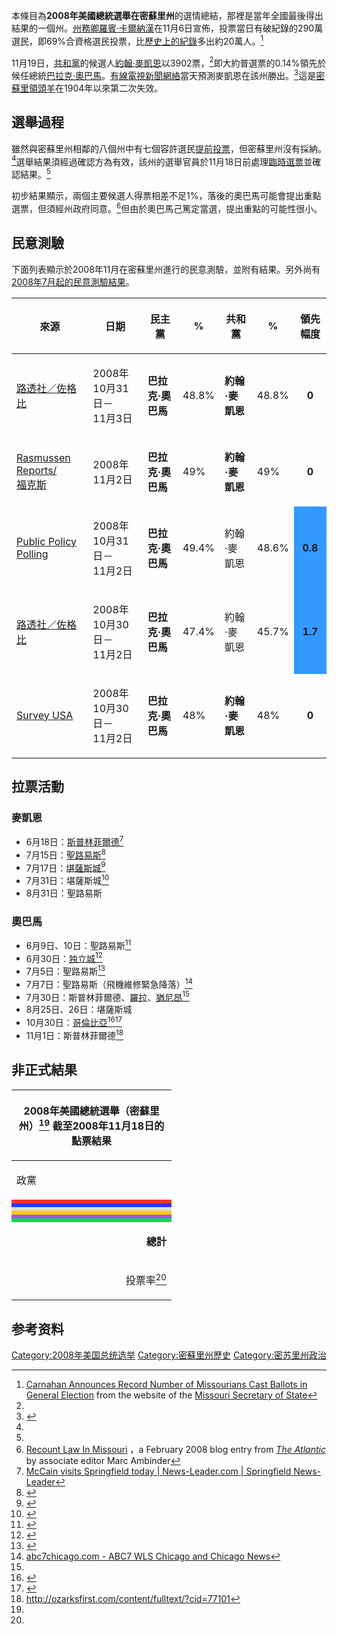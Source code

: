 {{Infobox Election
| election_name = 2008年美國總統選舉 (密蘇里州)
| country = USA
| type = presidential
| ongoing = no
| previous_election = 2004年美國總統選舉 (密蘇里州)
| previous_year = 2004
| next_election = 2012年美國總統選舉 (密蘇里州)
| next_year = 2012
| election_date = 2008年11月4日
| image1 = [[File:John_McCain_official_photo_portrait.JPG|126px]]
| nominee1 = [[約翰·麥凱恩|約翰·麥凱恩]]
| party1 = 美國共和黨
| home_state1 = [[亞利桑那州|亞利桑那州]]
| running_mate1 = [[薩拉·佩林|薩拉·佩林]]
| electoral_vote1 = 11票
| popular_vote1 = '''1,445,812'''<ref name="sosmo">[http://www.sos.mo.gov/enrweb/raceresults.asp?eid=256&oid=56367 U.S. President And Vice President] {{Wayback|url=http://www.sos.mo.gov/enrweb/raceresults.asp?eid=256&oid=56367 |date=20081113133247 }} from the website of the [[Missouri_Secretary_of_State|Missouri Secretary of State]]</ref>
| percentage1 = '''49.43%'''
| image2 = [[File:BarackObama2005portrait.jpg|110px]]
| nominee2 = [[巴拉克·奧巴馬|巴拉克·奧巴馬]] 
| party2 = 美國民主黨
| home_state2 = [[伊利諾伊州|伊利諾伊州]]
| running_mate2 = [[喬·拜登|喬·拜登]]
| electoral_vote2 = 0
| popular_vote2 = 1,441,910<ref name="sosmo"/>
| percentage2 = 49.29%
| map_image = <!-- MOPres08Counties.png -->
| map_size = 250px
| map_caption = 各縣結果
| title = 總統
| before_election = [[喬治·沃克·布什|喬治·沃克·布什]]
| before_party = 美國共和黨
| after_election = 巴拉克·奧巴馬
| after_party = 美國民主黨
}}
{{main|2008年美國總統選舉}}
本條目為'''2008年美國總統選舉在密蘇里州'''的選情總結，那裡是當年全國最後得出結果的一個州。[[密蘇里州州務卿|州務卿]][[羅賓·卡爾納漢|羅賓·卡爾納漢]]在11月6日宣佈，投票當日有破紀錄的290萬選民，即69%合資格選民投票，比[[2004年美國總統選舉|歷史上的紀錄]]多出約20萬人。<ref name="sos6nov">[http://www.sos.mo.gov/news.asp?id=758 Carnahan Announces Record Number of Missourians Cast Ballots in General Election] {{Wayback|url=http://www.sos.mo.gov/news.asp?id=758 |date=20200423185306 }} from the website of the [[Missouri_Secretary_of_State|Missouri Secretary of State]]</ref>

11月19日，[[共和黨_(美國)|共和黨]]的候選人[[約翰·麥凱恩|約翰·麥凱恩]]以3902票，<ref name="sosmo"/>即大約普選票的0.14%領先於候任總統[[巴拉克·奧巴馬|巴拉克·奧巴馬]]。[[有線電視新聞網絡|有線電視新聞網絡]]當天預測麥凱恩在該州勝出。<ref>{{Cite web |url=http://politicalticker.blogs.cnn.com/2008/11/19/mccain-wins-missouri-states-streak-over/ |title=McCain wins Missouri; State’s streak over! – CNN Political Ticker - CNN.com Blogs<!-- 机器人生成的标题 --> |accessdate=2008-11-20 |archive-date=2020-08-09 |archive-url=https://web.archive.org/web/20200809034443/https://politicalticker.blogs.cnn.com/2008/11/19/mccain-wins-missouri-states-streak-over/ |dead-url=no }}</ref>這是[[密蘇里領頭羊|密蘇里領頭羊]]在1904年以來第二次失效。

== 選舉過程 ==
雖然與密蘇里州相鄰的八個州中有七個容許選民[[提前投票|提前投票]]，但密蘇里州沒有採納。<ref name="sosmo"/>選舉結果須經過確認方為有效，該州的選舉官員於11月18日前處理[[臨時選票|臨時選票]]並確認結果。<ref name="sosmo"/>

初步結果顯示，兩個主要候選人得票相差不足1%，落後的奧巴馬可能會提出重點選票，但須經州政府同意。<ref>[http://marcambinder.theatlantic.com/archives/2008/02/recount_law_in_missouri.php Recount Law In Missouri] {{Wayback|url=http://marcambinder.theatlantic.com/archives/2008/02/recount_law_in_missouri.php |date=20090109005145 }}，a February 2008 blog entry from ''[[The_Atlantic|The Atlantic]]'' by associate editor Marc Ambinder</ref>但由於奧巴馬己篤定當選，提出重點的可能性很小。

== 民意測驗 ==
下面列表顯示於2008年11月在密蘇里州進行的民意測驗，並附有結果。另外尚有[[2008年美國總統大選各州民意測驗列表#密蘇里州|2008年7月起的民意測驗結果]]。
{| class="wikitable"
|- valign=bottom
! 來源
! 日期
! 民主黨
! %
! 共和黨 
! %
! 領先幅度
|-
|[https://web.archive.org/web/20081107090722/http://www.zogby.com/news/ReadNews.dbm?ID=1632 路透社／佐格比]
|2008年10月31日－<br/>11月3日
| '''巴拉克·奧巴馬'''
| 48.8%
| '''約翰·麥凱恩'''
| 48.8%
| <center>'''0'''
|-
|[https://web.archive.org/web/20080912062353/http://www.rasmussenreports.com/public_content/politics/election_20082/2008_presidential_election/missouri/election_2008_missouri_presidential_election Rasmussen Reports/<br/>福克斯]
|2008年11月2日
| '''巴拉克·奧巴馬'''
| 49%
| '''約翰·麥凱恩'''
| 49%
| <center>'''0'''
|-
|[http://www.publicpolicypolling.com/pdf/PPP_Release_Missouri_1103967.pdf Public Policy Polling]{{Wayback|url=http://www.publicpolicypolling.com/pdf/PPP_Release_Missouri_1103967.pdf |date=20090324190927 }}
|2008年10月31日－<br/>11月2日
| '''巴拉克·奧巴馬'''
| 49.4%
| 約翰·麥凱恩
| 48.6%
|style="background:#3399FF" |<center>'''0.8'''
|-
|[https://web.archive.org/web/20081106112835/http://www.zogby.com/news/ReadNews.dbm?ID=1628 路透社／佐格比]
|2008年10月30日－<br/>11月2日
| '''巴拉克·奧巴馬'''
| 47.4%
| 約翰·麥凱恩
| 45.7%
|style="background:#3399FF" |<center>'''1.7'''
|-
|[http://www.surveyusa.com/client/PollReport.aspx?g=ff462685-8503-45a3-b448-84a2fb062b12/ Survey USA]{{Wayback|url=http://www.surveyusa.com/client/PollReport.aspx?g=ff462685-8503-45a3-b448-84a2fb062b12%2F |date=20201121111755 }}
|2008年10月30日－<br/>11月2日
| '''巴拉克·奧巴馬'''
| 48%
| '''約翰·麥凱恩'''
| 48%
| <center>'''0'''
|}

== 拉票活動 ==
{{col-begin}}
{{col-2}}
=== 麥凱恩 ===
*6月18日：[[斯普林菲爾德_(密蘇里州)|斯普林菲爾德]]<ref>[http://www.news-leader.com/apps/pbcs.dll/article?AID=/20080618/NEWS06/806180516/-1/BLOGS09 McCain visits Springfield today | News-Leader.com | Springfield News-Leader<!-- Bot generated title -->]{{dead link|date=十一月 2017 |bot=InternetArchiveBot }}</ref>
*7月15日：[[聖路易斯|聖路易斯]]<ref>{{Cite web |url=http://www.examiner.com/a-1477918~McCain_in_St__Louis_area_next_week.html |title=McCain in St. Louis Area Next Week |accessdate=2008-11-20 |archive-date=2019-08-22 |archive-url=https://web.archive.org/web/20190822005751/https://www.axs.com/ |dead-url=no }}</ref>
*7月17日：[[堪薩斯城_(密蘇里州)|堪薩斯城]]<ref>{{Cite web |url=http://www.johnmccain.com/STE/EventDetail.aspx?guid=5ea31db4-d318-473c-8ca0-0e1d367dcac1 |title=John McCain 2008 - John McCain for President<!-- Bot generated title --> |access-date=2008-07-14 |archive-url=https://web.archive.org/web/20080715074859/https://www.johnmccain.com/ste/EventDetail.aspx?guid=5ea31db4-d318-473c-8ca0-0e1d367dcac1 |archive-date=2008-07-15 |dead-url=yes }}</ref>
*7月31日：堪薩斯城<ref name=autogenerated1>{{Cite web |url=http://publicbroadcasting.net/kwmu/news.newsmain?action=article&ARTICLE_ID=1327605&sectionID=1 |title=kwmu NewsRoom<!-- Bot generated title --> |access-date=2008-11-20 |archive-url=https://web.archive.org/web/20110724023419/http://www.publicbroadcasting.net/kwmu/news.newsmain?action=article&ARTICLE_ID=1327605&sectionID=1 |archive-date=2011-07-24 |dead-url=yes }}</ref>
*8月31日：聖路易斯
{{col-2}}
=== 奧巴馬 ===
*6月9日、10日：聖路易斯<ref>{{Cite web |url=http://www.stltoday.com/blogzone/political-fix/political-fix/2008/06/obama-planning-to-campaign-two-days-in-missouri/ |title=Political Fix » Blog Archive » Obama planning to campaign two days in Missouri<!-- Bot generated title --> |access-date=2008-11-20 |archive-url=https://archive.is/20080821134949/http://www.stltoday.com/blogzone/political-fix/political-fix/2008/06/obama-planning-to-campaign-two-days-in-missouri/ |archive-date=2008-08-21 |dead-url=yes }}</ref>
*6月30日：[[独立城_(密苏里州)|独立城]]<ref>{{Cite web |url=http://www.kansascity.com/105/story/686290.html |title=存档副本 |accessdate=2008-11-20 |archive-date=2008-07-30 |archive-url=https://web.archive.org/web/20080730064259/http://www.kansascity.com/105/story/686290.html |dead-url=no }}</ref>
*7月5日：聖路易斯<ref>{{Cite web |url=http://www.myfoxstl.com/myfox/pages/Home/Detail?contentId=6918421&version=7&locale=EN-US&layoutCode=TSTY&pageId=1.1.1 |title=Welcome to MYFOXSTL.COM<!-- 机器人生成的标题 --> |accessdate=2008-11-20 |archive-date=2020-04-14 |archive-url=https://web.archive.org/web/20200414034239/http://www.myfoxstl.com/myfox/pages/Home/Detail?contentId=6918421&version=7&locale=EN-US&layoutCode=TSTY&pageId=1.1.1 |dead-url=no }}</ref>
*7月7日：聖路易斯（飛機維修緊急降落）<ref>[http://abclocal.go.com/wls/story?section=news/politics&id=6249360 abc7chicago.com - ABC7 WLS Chicago and Chicago News<!-- 机器人生成的标题 -->]{{Dead link|date=2019年5月 |bot=InternetArchiveBot |fix-attempted=yes }}</ref>
*7月30日：斯普林菲爾德、[[羅拉_(密蘇里州)|羅拉]]、[[猶尼昂_(密蘇里州)|猶尼昂]]<ref name=autogenerated1 />
*8月25日、26日：堪薩斯城
*10月30日：[[哥倫比亞_(密蘇里州)|哥倫比亞]]<ref>{{Cite web |url=http://www.themaneater.com/stories/2008/10/31/obama-revs-mu/ |title=The Maneater<!-- 机器人生成的标题 --> |accessdate=2008-11-20 |archive-date=2016-04-04 |archive-url=https://web.archive.org/web/20160404195506/http://www.themaneater.com/stories/2008/10/31/obama-revs-mu/ |dead-url=no }}</ref><ref>{{cite web |url=http://www.columbiamissourian.com/multimedia/video/2008/10/30/obama-visits-mu/ |title=存档副本 |accessdate=2008-11-20 |deadurl=yes |archiveurl=https://archive.is/20130119142720/http://www.columbiamissourian.com/multimedia/video/2008/10/30/obama-visits-mu/ |archivedate=2013-01-19 }}</ref>
*11月1日：斯普林菲爾德<ref>http://ozarksfirst.com/content/fulltext/?cid=77101{{dead link|date=十一月 2017 |bot=InternetArchiveBot }}</ref>
{{col-end}}

== 非正式結果 ==
{| border="1" cellpadding="4" cellspacing="0" style="margin: 1em 1em 1em 0; background: #f9f9f9; border: 1px #aaa solid; border-collapse: collapse; font-size: 95%;"
|- style="background-color:#E9E9E9"
! colspan="7" | 2008年美國總統選舉（密蘇里州）<ref name="sosmo"/> 截至2008年11月18日的點票結果
|-bgcolor="#EEEEEE" align="center"
! colspan="2" style="width: 15em" |政黨
! style="width: 17em" |候選人
! style="width: 17em" |競選搭擋
! style="width: 5em" |普選票數
! style="width: 7em" |百分比
! style="width: 5em" |選舉人票
|-
! style="background-color:#FF3333; width: 3px" |
| style="width: 130px" | '''共和黨'''
| '''[[約翰·麥凱恩|約翰·麥凱恩]]'''
| '''[[薩拉·佩林|薩拉·佩林]]'''
| align="right" | '''1,445,812'''
| align="right" | '''49.43%'''
| align="right" | '''11'''
|-
! style="background-color:#3333FF; width: 3px" |
| style="width: 130px" | 民主黨
| [[巴拉克·奧巴馬|巴拉克·奧巴馬]]
| [[喬·拜登|喬·拜登]]
| align="right" | 1,441,910
| align="right" | 49.29%
| align="right" | 0
|-
! style="background-color:#DDDDDD; width: 3px" |
| style="width: 130px" | 獨立
| [[Ralph_Nader|Ralph Nader]]
| [[Matt_Gonzalez|Matt Gonzalez]]
| align="right" | 17,813
| align="right" | 0.61%
| align="right" | 0
|-
! style="background-color:#FFCC00; width: 3px" |
| style="width: 130px" | [[Libertarian_Party_(United_States)|Libertarian]]
| [[Bob_Barr|Bob Barr]]
| [[Wayne_Allyn_Root|Wayne Allyn Root]]
| align="right" | 11,386
| align="right" | 0.39%
| align="right" | 0
|-
! style="background-color:#A356DE; width: 3px" |
| style="width: 130px" | [[美國憲法黨|美國憲法黨]]
| [[Chuck_Baldwin|Chuck Baldwin]]
| [[Darrell_Castle|Darrell Castle]]
| align="right" | 8,201
| align="right" | 0.28%
| align="right" | 0
|-
! style="background-color:#0BDA51; width: 3px" |
| style="width: 130px" | [[美國綠黨|美國綠黨]]（[[Write-in_candidate|write-in]]）
| [[Cynthia_McKinney|Cynthia McKinney]]
| [[Rosa_Clemente|Rosa Clemente]]
| align="right" | 75
| align="right" | 0.00%
| align="right" | 0
|-bgcolor="#EEEEEE"
| colspan="4" align="right" | '''總計'''
| align="right" | '''2,925,197'''
| align="right" | '''100.00%'''
| align="right" | '''11'''
|-bgcolor="#EEEEEE"
| colspan="4" align="right" | 投票率<ref name="sos6nov"/>
| colspan="2" align="right" | 69%
| align="right" | —
|}

==参考资料==
{{reflist|2}}

[[Category:2008年美国总统选举|Category:2008年美国总统选举]]
[[Category:密蘇里州歷史|Category:密蘇里州歷史]]
[[Category:密苏里州政治|Category:密苏里州政治]]